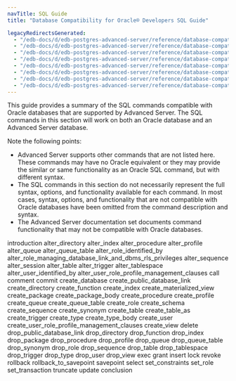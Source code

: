 ```yaml
---
navTitle: SQL Guide
title: "Database Compatibility for Oracle® Developers SQL Guide"

legacyRedirectsGenerated:
  - "/edb-docs/d/edb-postgres-advanced-server/reference/database-compatibility-for-oracle-developers-sql-guide/13/index.html"
  - "/edb-docs/d/edb-postgres-advanced-server/reference/database-compatibility-for-oracle-developers-sql-guide/latest/index.html"
  - "/edb-docs/d/edb-postgres-advanced-server/reference/database-compatibility-for-oracle-developers-sql-guide/13/conclusion.html"
  - "/edb-docs/d/edb-postgres-advanced-server/reference/database-compatibility-for-oracle-developers-sql-guide/latest/conclusion.html"
  - "/edb-docs/d/edb-postgres-advanced-server/reference/database-compatibility-for-oracle-developers-sql-guide/13/introduction.html"
  - "/edb-docs/d/edb-postgres-advanced-server/reference/database-compatibility-for-oracle-developers-sql-guide/latest/introduction.html"
  - "/edb-docs/d/edb-postgres-advanced-server/reference/database-compatibility-for-oracle-developers-sql-guide/13/genindex.html"
  - "/edb-docs/d/edb-postgres-advanced-server/reference/database-compatibility-for-oracle-developers-sql-guide/latest/genindex.html"
---
```


This guide provides a summary of the SQL commands compatible with Oracle databases that are supported by Advanced Server. The SQL commands in this section will work on both an Oracle database and an Advanced Server database.

Note the following points:

-   Advanced Server supports other commands that are not listed here. These commands may have no Oracle equivalent or they may provide the similar or same functionality as an Oracle SQL command, but with different syntax.
-   The SQL commands in this section do not necessarily represent the full syntax, options, and functionality available for each command. In most cases, syntax, options, and functionality that are not compatible with Oracle databases have been omitted from the command description and syntax.
-   The Advanced Server documentation set documents command functionality that may not be compatible with Oracle databases.

<div class="toctree" maxdepth="4">

introduction alter_directory alter_index alter_procedure alter_profile alter_queue alter_queue_table alter_role_identified_by alter_role_managing_database_link_and_dbms_rls_privileges alter_sequence alter_session alter_table alter_trigger alter_tablespace alter_user_identified_by alter_user_role_profile_management_clauses call comment commit create_database create_public_database_link create_directory create_function create_index create_materialized_view create_package create_package_body create_procedure create_profile create_queue create_queue_table create_role create_schema create_sequence create_synonym create_table create_table_as create_trigger create_type create_type_body create_user create_user_role_profile_management_clauses create_view delete drop_public_database_link drop_directory drop_function drop_index drop_package drop_procedure drop_profile drop_queue drop_queue_table drop_synonym drop_role drop_sequence drop_table drop_tablespace drop_trigger drop_type drop_user drop_view exec grant insert lock revoke rollback rollback_to_savepoint savepoint select set_constraints set_role set_transaction truncate update conclusion

</div>
